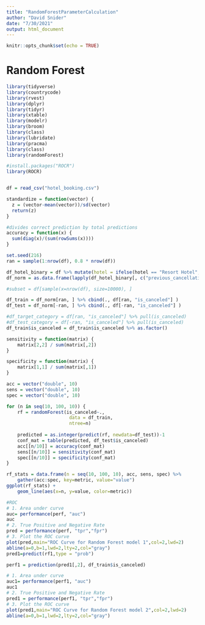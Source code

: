 ```yaml
---
title: "RandomForestParameterCalculation"
author: "David Snider"
date: "7/30/2021"
output: html_document
---
```


```r
knitr::opts_chunk$set(echo = TRUE)
```

# Random Forest
```r
library(tidyverse)
library(countrycode)
library(rvest)
library(dplyr)
library(tidyr)
library(xtable)
library(modelr)
library(broom)
library(class)
library(lubridate)
library(pracma)
library(class)
library(randomForest)

#install.packages("ROCR")
library(ROCR)


df = read_csv("hotel_booking.csv")
```

```r
standardize = function(vector) {
  z = (vector-mean(vector))/sd(vector)
  return(z)
}

#divides correct prediction by total predictions
accuracy = function(x) {
  sum(diag(x)/(sum(rowSums(x))))
}
```

```r
set.seed(216)
ran = sample(1:nrow(df), 0.8 * nrow(df))

df_hotel_binary = df %>% mutate(hotel = ifelse(hotel == "Resort Hotel", 1, 0))
df_norm = as.data.frame(lapply(df_hotel_binary[, c("previous_cancellations", "previous_bookings_not_canceled", "lead_time", "adr", "hotel")], standardize)) 

#subset = df[sample(x=nrow(df), size=10000), ]

df_train = df_norm[ran, ] %>% cbind(., df[ran, "is_canceled"] )
df_test = df_norm[-ran, ] %>% cbind(., df[-ran, "is_canceled"] )

#df_target_category = df[ran, "is_canceled"] %>% pull(is_canceled)
#df_test_category = df[-ran, "is_canceled"] %>% pull(is_canceled)
df_train$is_canceled = df_train$is_canceled %>% as.factor()

```

```r
sensitivity = function(matrix) {
    matrix[2,2] / sum(matrix[,2])
}

specificity = function(matrix) {
    matrix[1,1] / sum(matrix[,1])
}

acc = vector("double", 10)
sens = vector("double", 10)
spec = vector("double", 10)

for (n in seq(10, 100, 10)) {
    rf = randomForest(is_canceled~.,
                       data = df_train,
                       ntree=n)
    
    predicted = as.integer(predict(rf, newdata=df_test))-1
    conf_mat = table(predicted, df_test$is_canceled)
    acc[[n/10]] = accuracy(conf_mat)
    sens[[n/10]] = sensitivity(conf_mat)
    spec[[n/10]] = specificity(conf_mat)
}

rf_stats = data.frame(n = seq(10, 100, 10), acc, sens, spec) %>%
    gather(acc:spec, key=metric, value="value")
ggplot(rf_stats) + 
    geom_line(aes(x=n, y=value, color=metric))
```

```r
#ROC
# 1. Area under curve
auc= performance(perf, "auc")
auc
# 2. True Positive and Negative Rate
pred = performance(perf, "tpr","fpr")
# 3. Plot the ROC curve
plot(pred,main="ROC Curve for Random Forest model 1",col=2,lwd=2)
abline(a=0,b=1,lwd=2,lty=2,col="gray")
pred1=predict(rf1,type = "prob")

perf1 = prediction(pred1[,2], df_train$is_canceled)

# 1. Area under curve
auc1= performance(perf1, "auc")
auc1
# 2. True Positive and Negative Rate
pred1 = performance(perf1, "tpr","fpr")
# 3. Plot the ROC curve
plot(pred1,main="ROC Curve for Random Forest model 2",col=2,lwd=2)
abline(a=0,b=1,lwd=2,lty=2,col="gray")
```
